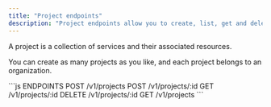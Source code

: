 ```yaml
---
title: "Project endpoints"
description: "Project endpoints allow you to create, list, get and delete Projects."
---
```



<EdgeeSdk />

A project is a collection of services and their associated resources.

You can create as many projects as you like, and each project belongs to an organization.


<RequestExample>
```js ENDPOINTS
POST /v1/projects
POST /v1/projects/:id
GET /v1/projects/:id
DELETE /v1/projects/:id 
GET /v1/projects
```
</RequestExample>



